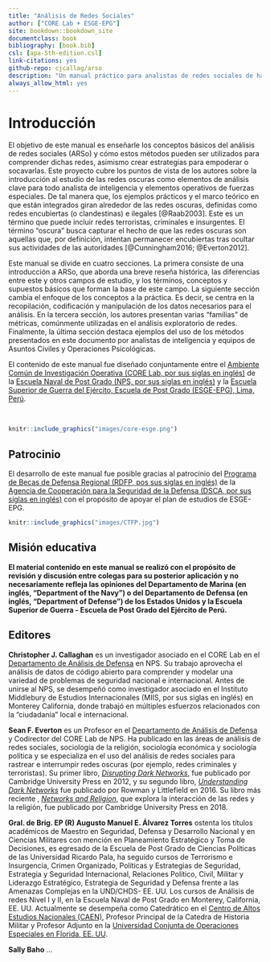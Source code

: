 ```yaml
---
title: "Análisis de Redes Sociales"
author: ["CORE Lab + ESGE-EPG"]
site: bookdown::bookdown_site
documentclass: book
bibliography: [book.bib]
csl: [apa-5th-edition.csl]
link-citations: yes
github-repo: cjcallag/arso
description: "Un manual práctico para analistas de redes sociales de habla hispana."
always_allow_html: yes
---
```


# Introducción {-}

El objetivo de este manual es enseñarle los conceptos básicos del análisis de redes sociales (ARSo) y cómo estos métodos pueden ser utilizados para comprender dichas redes, asimismo crear estrategias para empoderar o socavarlas. Este proyecto cubre los puntos de vista de los autores sobre la introducción al estudio de las redes oscuras como elementos de análisis clave para todo analista de inteligencia y elementos operativos de fuerzas especiales. De tal manera que, los ejemplos prácticos y el marco teórico en que están integrados giran alrededor de las redes oscuras, definidas como redes encubiertas (o clandestinas) e ilegales [@Raab2003]. Este es un término que puede incluir redes terroristas, criminales e insurgentes. El término "oscura" busca capturar el hecho de que las redes oscuras son aquellas que, por definición, intentan permanecer encubiertas tras ocultar sus actividades de las autoridades [@Cunningham2016; @Everton2012].

Este manual se divide en cuatro secciones. La primera consiste de una introducción a ARSo, que aborda una breve reseña histórica, las diferencias entre este y otros campos de estudio, y los términos, conceptos y supuestos básicos que forman la base de este campo. La siguiente sección cambia el enfoque de los conceptos a la práctica. Es decir, se centra en la recopilación, codificación y manipulación de los datos necesarios para el análisis. En la tercera sección, los autores presentan varias "familias" de métricas, comúnmente utilizadas en el análisis exploratorio de redes. Finalmente, la última sección destaca ejemplos del uso de los métodos presentados en este documento por analistas de inteligencia y equipos de Asuntos Civiles y Operaciones Psicológicas.

El contenido de este manual fue diseñado conjuntamente entre el [Ambiente Común de Investigación Operativa (CORE Lab, por sus siglas en inglés)](https://nps.edu/web/core) de la [Escuela Naval de Post Grado (NPS, por sus siglas en inglés)](https://nps.edu/) y la [Escuela Superior de Guerra del Ejército, Escuela de Post Grado (ESGE-EPG), Lima, Perú](http://esge.edu.pe/esge-epg/).

<br/>

```r
knitr::include_graphics("images/core-esge.png")
```


## Patrocinio {-}

El desarrollo de este manual fue posible gracias al patrocinio del [Programa de Becas de Defensa Regional (RDFP, pos sus siglas en inglés)](https://samm.dsca.mil/glossary/combating-terrorism-fellowship-program-ctfp) de la [Agencia de Cooperación para la Seguridad de la Defensa (DSCA, por sus siglas en inglés)](hhttps://samm.dsca.mil/) con el propósito de apoyar el plan de estudios de ESGE-EPG.

```r
knitr::include_graphics("images/CTFP.jpg")
```


## Misión educativa {-}

:::{.boxed}
**El material contenido en este manual se realizó con el propósito de revisión y discusión entre colegas para su posterior aplicación y no necesariamente refleja las opiniones del Departamento de Marina (en inglés, "Department of the Navy") o del Departamento de Defensa (en inglés, "Department of Defense") de los Estados Unidos y la Escuela Superior de Guerra - Escuela de Post Grado del Ejército de Perú.**
:::


## Editores {-}

**Christopher J. Callaghan** es un investigador asociado en el CORE Lab en el [Departamento de Análisis de Defensa](https://nps.edu/web/da) en NPS. Su trabajo aprovecha el análisis de datos de código abierto para comprender y modelar una variedad de problemas de seguridad nacional e internacional. Antes de unirse al NPS, se desempeñó como investigador asociado en el Instituto Middlebury de Estudios Internacionales (MIIS, por sus siglas en inglés) en Monterey California, donde trabajó en múltiples esfuerzos relacionados con la "ciudadanía" local e internacional.

**Sean F. Everton** es un Profesor en el [Departamento de Análisis de Defensa](https://nps.edu/web/da) y Codirector del CORE Lab de NPS. Ha publicado en las áreas de análisis de redes sociales, sociología de la religión, sociología económica y sociología política y se especializa en el uso del análisis de redes sociales para rastrear e interrumpir redes oscuras (por ejemplo, redes criminales y terroristas). Su primer libro, [*Disrupting Dark Networks*](https://www.amazon.com/Disrupting-Networks-Structural-Analysis-Sciences/dp/1107606683), fue publicado por Cambridge University Press en 2012, y su segundo libro, [*Understanding Dark Networks*](https://www.amazon.com/Understanding-Dark-Networks-Daniel-Cunningham/dp/1442249447/ref=pd_lpo_14_img_1/145-9289795-0957343?_encoding=UTF8&pd_rd_i=1442249447&pd_rd_r=a7b19253-9be1-42b7-a6fa-e4ee67f7e2f5&pd_rd_w=kcb7y&pd_rd_wg=Oq37r&pf_rd_p=7b36d496-f366-4631-94d3-61b87b52511b&pf_rd_r=3KX19ZDD20YZ1H2BTMTN&psc=1&refRID=3KX19ZDD20YZ1H2BTMTN) fue publicado por Rowman y Littlefield en 2016. Su libro más reciente , [*Networks and Religion*](https://www.amazon.com/Networks-Religion-Build-up-Structural-Analysis/dp/1108404073/ref=pd_bxgy_img_3/145-9289795-0957343?_encoding=UTF8&pd_rd_i=1108404073&pd_rd_r=d71cd43b-1c10-4abc-bb64-7049818d0f1a&pd_rd_w=FSY0j&pd_rd_wg=Wa7Wy&pf_rd_p=ce6c479b-ef53-49a6-845b-bbbf35c28dd3&pf_rd_r=AH007P8AR7HCWFKEP88J&psc=1&refRID=AH007P8AR7HCWFKEP88J), que explora la interacción de las redes y la religión, fue publicado por Cambridge University Press en 2018.

**Gral. de Brig. EP (R) Augusto Manuel E. Álvarez Torres** ostenta los títulos académicos de Maestro en Seguridad, Defensa y Desarrollo Nacional y en Ciencias Militares con mención en Planeamiento Estratégico y Toma de Decisiones, es egresado de la Escuela de Post Grado de Ciencias Políticas de las Universidad Ricardo Pala, ha seguido cursos de Terrorismo e Insurgencia, Crimen Organizado, Políticas y Estrategias  de Seguridad, Estrategia y Seguridad Internacional, Relaciones Político, Civil, Militar y Liderazgo Estratégico, Estrategia de Seguridad y Defensa frente a las Amenazas Complejas en la UND/CHDS- EE. UU. Los cursos de Análisis de redes Nivel I y II, en la Escuela Naval de Post Grado en Monterey, California, EE. UU. Actualmente se desempeña como Catedrático en el [Centro de Altos Estudios Nacionales (CAEN)](https://www.caen.edu.pe/wordpress/), Profesor Principal de la Catedra de Historia Militar y Profesor Adjunto en la [Universidad Conjunta de Operaciones Especiales en Florida, EE. UU](https://www.socom.mil/JSOU/Pages/default.aspx).

**Sally Baho** ...

<!-- ## Colaboradores {-} -->

